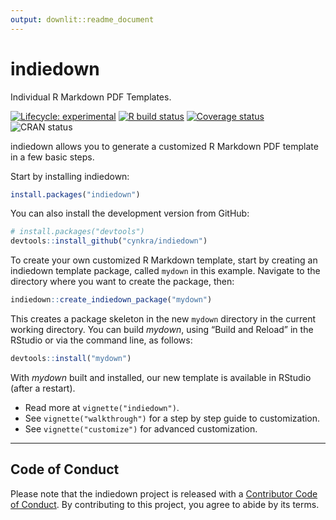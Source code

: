 ```yaml
---
output: downlit::readme_document
---
```

<!-- README.md is generated from README.Rmd on GitHub Actions: do not edit by hand -->

# indiedown

Individual R Markdown PDF Templates.

<!-- badges: start -->
[![Lifecycle: experimental](https://img.shields.io/badge/lifecycle-experimental-orange.svg)](https://lifecycle.r-lib.org/articles/stages.html#experimental)
[![R build status](https://github.com/cynkra/indiedown/workflows/rcc/badge.svg)](https://github.com/cynkra/indiedown/actions)
[![Coverage status](https://codecov.io/gh/cynkra/indiedown/branch/main/graph/badge.svg)](https://codecov.io/github/cynkra/indiedown?branch=master)
![CRAN status](https://www.r-pkg.org/badges/version/indiedown)
<!-- badges: end -->

indiedown allows you to generate a customized R Markdown PDF template in a few basic steps.

Start by installing indiedown:

```r
install.packages("indiedown")
```

You can also install the development version from GitHub:

```r
# install.packages("devtools")
devtools::install_github("cynkra/indiedown")
```

To create your own customized R Markdown template, start by creating an indiedown template package, called `mydown` in this example.
Navigate to the directory where you want to create the package, then:

```r
indiedown::create_indiedown_package("mydown")
```

This creates a package skeleton in the new `mydown` directory in the current working directory.
You can build *mydown*, using "Build and Reload" in the RStudio or via the command line, as follows:

```r
devtools::install("mydown")
```

With *mydown* built and installed, our new template is available in RStudio (after a restart).

- Read more at `vignette("indiedown")`.
- See `vignette("walkthrough")` for a step by step guide to customization.
- See `vignette("customize")` for advanced customization.

---

## Code of Conduct

Please note that the indiedown project is released with a [Contributor Code of Conduct](https://cynkra.github.io/indiedown/CODE_OF_CONDUCT.html). By contributing to this project, you agree to abide by its terms.
